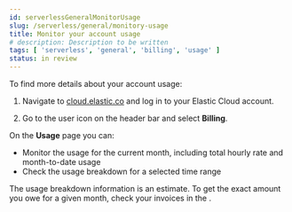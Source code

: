 ```yaml
---
id: serverlessGeneralMonitorUsage
slug: /serverless/general/monitory-usage
title: Monitor your account usage
# description: Description to be written
tags: [ 'serverless', 'general', 'billing', 'usage' ]
status: in review
---
```


To find more details about your account usage:

1. Navigate to [cloud.elastic.co](https://cloud.elastic.co/) and log in to your Elastic Cloud account. 

2. Go to the user icon on the header bar and select **Billing**.

On the **Usage** page you can:

- Monitor the usage for the current month, including total hourly rate and month-to-date usage
- Check the usage breakdown for a selected time range

<DocCallOut title="Important" color="warning">
The usage breakdown information is an estimate. To get the exact amount you owe for a given month, check your invoices in the <DocLink id="serverlessGeneralBillingHistory" text="billing history"/>.
</DocCallOut>


